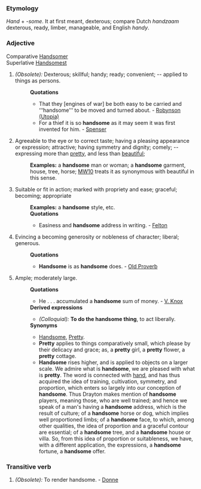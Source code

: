 ===Etymology===
''Hand'' + ''-some''. It at first meant, dexterous; compare Dutch ''handzaam'' dexterous, ready, limber, manageable, and English ''handy''.  
===Adjective===
Comparative [[Handsomer]]<br>
Superlative [[Handsomest]] 
#''(Obsolete):'' Dexterous; skillful; handy; ready; convenient; -- applied to things as persons. 
#:'''Quotations'''
#:*That they [engines of war] be both easy to be carried and ‘‘‘handsome’‘‘ to be moved and turned about. - [[Robynson (Utopia)]]
#:*For a thief it is so '''handsome''' as it may seem it was first invented for him. - [[Spenser]]
#Agreeable to the eye or to correct taste; having a pleasing appearance or expression; attractive; having symmetry and dignity; comely; -- expressing more than [[pretty]], and less than [[beautiful]]; 
#:'''Examples:''' a '''handsome''' man or woman; a '''handsome''' garment, house, tree, horse; [[MW10]] treats it as synonymous with beautiful in this sense. 
#Suitable or fit in action; marked with propriety and ease; graceful; becoming; appropriate
#:'''Examples:'''  a '''handsome''' style, etc.
#:'''Quotations'''
#:*Easiness and '''handsome''' address in writing. - [[Felton]]
#Evincing a becoming generosity or nobleness of character; liberal; generous.
#:'''Quotations'''
#:*'''Handsome''' is as '''handsome''' does. - [[Old Proverb]]
#Ample; moderately large.
#:'''Quotations'''
#:*He . . . accumulated a '''handsome''' sum of money. - [[V. Knox]]
#:'''Derived expressions'''
#:*''(Colloquial):'' '''To do the handsome thing''', to act liberally. 
#:'''Synonyms'''
#:*[[Handsome]], [[Pretty]].
#:*'''Pretty''' applies to things comparatively small, which please by their delicacy and grace; as, a '''pretty''' girl, a '''pretty''' flower, a '''pretty''' cottage.
#:*'''Handsome''' rises higher, and is applied to objects on a larger scale. We admire what is '''handsome''', we are pleased with what is '''pretty'''. The word is connected with [[hand]], and has thus acquired the idea of training, cultivation, symmetry, and proportion, which enters so largely into our conception of '''handsome'''. Thus Drayton makes mention of '''handsome''' players, meaning those, who are well trained; and hence we speak of a man's having a '''handsome''' address, which is the result of culture; of a '''handsome''' horse or dog, which implies well proportioned limbs; of a '''handsome''' face, to which, among other qualities, the idea of proportion and a graceful contour are essential; of a '''handsome''' tree, and a '''handsome''' house or villa. So, from this idea of proportion or suitableness, we have, with a different application, the expressions, a '''handsome''' fortune, a '''handsome''' offer.
===Transitive verb===
#''(Obsolete):''  To render handsome. - [[Donne]]